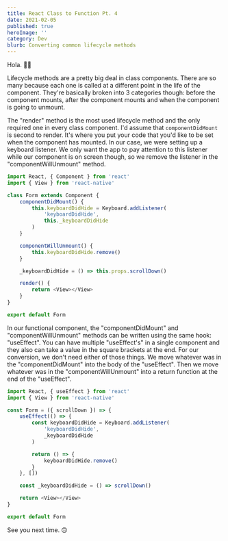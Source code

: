 ```yaml
---
title: React Class to Function Pt. 4
date: 2021-02-05
published: true
heroImage: ''
category: Dev
blurb: Converting common lifecycle methods
---
```


Hola. 👋🏾

Lifecycle methods are a pretty big deal in class components. There are so many because each one is called at a different point in the life of the component. They're basically broken into 3 categories though: before the component mounts, after the component mounts and when the component is going to unmount. 

The "render" method is the most used lifecycle method and the only required one in every class component. I'd assume that `componentDidMount` is second to render. It's where you put your code that you'd like to be set when the component has mounted. In our case, we were setting up a keyboard listener. We only want the app to pay attention to this listener while our component is on screen though, so we remove the listener in the "componentWillUnmount" method. 

```js
import React, { Component } from 'react'
import { View } from 'react-native'

class Form extends Component {
    componentDidMount() {
        this.keyboardDidHide = Keyboard.addListener(
            'keyboardDidHide',
            this._keyboardDidHide
        )
    }

    componentWillUnmount() {
        this.keyboardDidHide.remove()
    }

    _keyboardDidHide = () => this.props.scrollDown()

    render() {
        return <View></View>
    }
}

export default Form
```

In our functional component, the "componentDidMount" and "componentWillUnmount" methods can be written using the same hook: "useEffect". You can have multiple "useEffect's" in a single component and they also can take a value in the square brackets at the end. For our conversion, we don't need either of those things. We move whatever was in the "componentDidMount" into the body of the "useEffect". Then we move whatever was in the "componentWillUnmount" into a return function at the end of the "useEffect". 

```js
import React, { useEffect } from 'react'
import { View } from 'react-native'

const Form = ({ scrollDown }) => {
    useEffect(() => {
        const keyboardDidHide = Keyboard.addListener(
            'keyboardDidHide',
            _keyboardDidHide
        )

        return () => {
            keyboardDidHide.remove()
        }
    }, [])

    const _keyboardDidHide = () => scrollDown()

    return <View></View>
}

export default Form
```

See you next time. 🙃